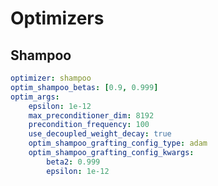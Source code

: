 # Optimizers

## Shampoo

```yaml
optimizer: shampoo
optim_shampoo_betas: [0.9, 0.999]
optim_args:
    epsilon: 1e-12
    max_preconditioner_dim: 8192
    precondition_frequency: 100
    use_decoupled_weight_decay: true
    optim_shampoo_grafting_config_type: adam
    optim_shampoo_grafting_config_kwargs:
        beta2: 0.999
        epsilon: 1e-12
```
